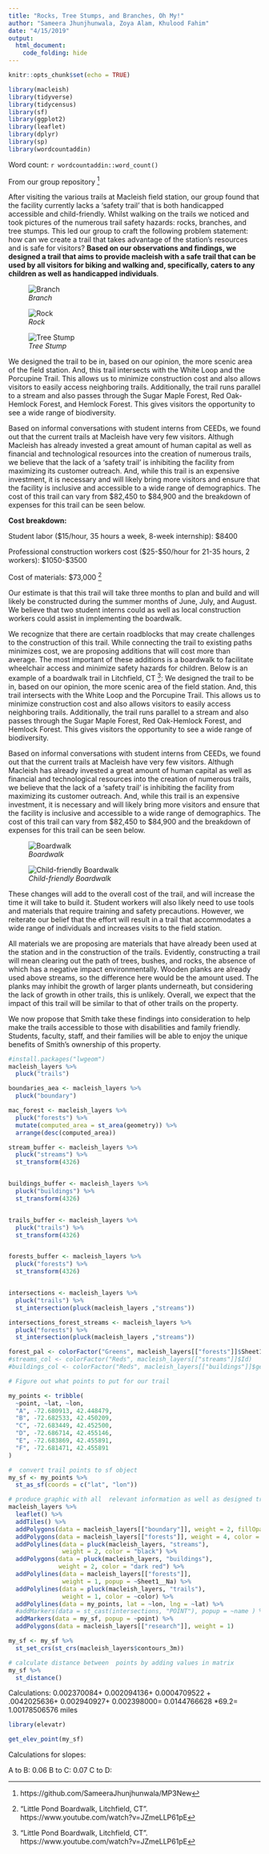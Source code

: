 ```yaml
---
title: "Rocks, Tree Stumps, and Branches, Oh My!"
author: "Sameera Jhunjhunwala, Zoya Alam, Khulood Fahim"
date: "4/15/2019"
output: 
  html_document:
    code_folding: hide
---
```


```r
knitr::opts_chunk$set(echo = TRUE)
```


```r
library(macleish)
library(tidyverse)
library(tidycensus)
library(sf)
library(ggplot2)
library(leaflet)
library(dplyr)
library(sp)
library(wordcountaddin)
```

Word count: `r wordcountaddin::word_count()`

From our group repository [^1]

After visiting the various trails at Macleish field station, our group found that the facility currently lacks a ‘safety trail’ that is both handicapped accessible and child-friendly. Whilst walking on the trails we noticed and took pictures of the numerous trail safety hazards: rocks, branches, and tree stumps. This led our group to craft the following problem statement: how can we create a trail that takes advantage of the station's resources and is safe for visitors? **Based on our observations and findings, we designed a trail that aims to provide macleish with a safe trail that can be used by all visitors for biking and walking and, specifically, caters to any children as well as handicapped individuals**. 


![*Branch*](http://oi68.tinypic.com/wrchv4.jpg)


![*Rock*](http://oi66.tinypic.com/2ijb6d.jpg)

![*Tree Stump*](http://oi64.tinypic.com/21l4cg6.jpg)

We designed the trail to be in, based on our opinion, the more scenic area of the field station. And, this trail intersects with the White Loop and the Porcupine Trail. This allows us to  minimize construction cost and also allows visitors to easily access neighboring trails. Additionally, the  trail runs parallel to  a stream and also passes  through the Sugar Maple Forest, Red  Oak-Hemlock Forest, and Hemlock  Forest. This gives  visitors  the opportunity to see a wide  range of biodiversity. 

Based on informal conversations with student interns from CEEDs, we found out that the current trails at Macleish have very few visitors. Althugh Macleish has already invested a great amount of human capital as well as financial and technological resources into the creation of numerous trails, we believe that the lack of a 'safety trail' is inhibiting the facility from maximizing its customer outreach. And, while this trail is an expensive investment, it is necessary and  will likely bring more visitors and ensure that the facility is inclusive and accessible to a wide range of demographics. The cost of this trail can vary from $82,450  to $84,900 and the breakdown of expenses for this trail can  be seen below.

**Cost breakdown:**

Student labor ($15/hour, 35 hours a week, 8-week internship): $8400

Professional construction workers cost ($25-$50/hour for 21-35 hours, 2 workers): $1050-$3500

Cost of materials: $73,000 [^2]

Our estimate is that this trail will take three months to plan and build and will likely be constructed during the summer months of June, July, and August. We believe that two student interns could  as well as local construction workers could assist in implementing the boardwalk.

We recognize that there are certain roadblocks that may create challenges to the construction of this trail. While connecting the trail to existing paths minimizes cost, we are proposing additions that will cost more than average. The most important of these additions is a boardwalk to facilitate wheelchair access and minimize safety hazards for children. 
Below is an example of a boardwalk trail in Litchfield, CT  [^2]: We designed the trail to be in, based on our opinion, the more scenic area of the field station. And, this trail intersects with the White Loop and the Porcupine Trail. This allows us to  minimize construction cost and also allows visitors to easily access neighboring trails. Additionally, the  trail runs parallel to  a stream and also passes  through the Sugar Maple Forest, Red  Oak-Hemlock Forest, and Hemlock  Forest. This gives  visitors  the opportunity to see a wide  range of biodiversity. 

Based on informal conversations with student interns from CEEDs, we found out that the current trails at Macleish have very few visitors. Althugh Macleish has already invested a great amount of human capital as well as financial and technological resources into the creation of numerous trails, we believe that the lack of a 'safety trail' is inhibiting the facility from maximizing its customer outreach. And, while this trail is an expensive investment, it is necessary and  will likely bring more visitors and ensure that the facility is inclusive and accessible to a wide range of demographics. The cost of this trail can vary from $82,450  to $84,900 and the breakdown of expenses for this trail can  be seen below.


![*Boardwalk*](http://i63.tinypic.com/2v8oocz.png)

![*Child-friendly Boardwalk*](http://i67.tinypic.com/b3ubza.png)



These changes will add to the overall cost of the trail, and will increase the time it will take to build it. Student workers will also likely need to use tools and materials that require training and safety precautions. However, we reiterate our belief that the effort will result in a trail that accommodates a wide range of individuals and increases visits to the field station.

All materials we are proposing are materials that have already been used at the station and in the construction of the trails. Evidently, constructing a trail will mean clearing out the path of trees, bushes, and rocks, the absence of which has a negative impact environmentally. Wooden planks are already used above streams, so the difference here would be the amount used. The planks may inhibit the growth of larger plants underneath, but considering the lack of growth in other trails, this is unlikely. Overall, we expect that the impact of this trail will be similar to that of other trails on the property. 

We now propose that Smith take these findings into consideration to help make the trails accessible to those with disabilities and family friendly. Students, faculty, staff, and their families will be able to enjoy the unique benefits of Smith’s ownership of this property. 


```r
#install.packages("lwgeom")
macleish_layers %>% 
  pluck("trails")
```

```r
boundaries_aea <- macleish_layers %>% 
  pluck("boundary")

mac_forest <- macleish_layers %>% 
  pluck("forests") %>% 
  mutate(computed_area = st_area(geometry)) %>% 
  arrange(desc(computed_area))

stream_buffer <- macleish_layers %>% 
  pluck("streams") %>%
  st_transform(4326)


buildings_buffer <- macleish_layers %>% 
  pluck("buildings") %>%
  st_transform(4326)


trails_buffer <- macleish_layers %>% 
  pluck("trails") %>%
  st_transform(4326)


forests_buffer <- macleish_layers %>% 
  pluck("forests") %>%
  st_transform(4326)


intersections <- macleish_layers %>%
  pluck("trails") %>%
  st_intersection(pluck(macleish_layers ,"streams"))

intersections_forest_streams <- macleish_layers %>%
  pluck("forests") %>%
  st_intersection(pluck(macleish_layers ,"streams"))

forest_pal <- colorFactor("Greens", macleish_layers[["forests"]]$Sheet1__Na)
#streams_col <- colorFactor("Reds", macleish_layers[["streams"]]$Id) 
#buildings_col <- colorFactor("Reds", macleish_layers[["buildings"]]$geometry)

# Figure out what points to put for our trail

my_points <- tribble(
  ~point, ~lat, ~lon,
  "A", -72.680913, 42.448479,
  "B", -72.682533, 42.450209,
  "C", -72.683449, 42.452500,
  "D", -72.686714, 42.455146,
  "E", -72.683869, 42.455891,
  "F", -72.681471, 42.455891
) 

#  convert trail points to sf object
my_sf <- my_points %>%
  st_as_sf(coords = c("lat", "lon"))

# produce graphic with all  relevant information as well as designed trail
macleish_layers %>%
  leaflet() %>%
  addTiles() %>%
  addPolygons(data = macleish_layers[["boundary"]], weight = 2, fillOpacity = 0.01) %>%
  addPolygons(data = macleish_layers[["forests"]], weight = 4, color = ~forest_pal, popup = ~Sheet1__Na) %>%
  addPolylines(data = pluck(macleish_layers, "streams"), 
               weight = 2, color = "black") %>% 
  addPolygons(data = pluck(macleish_layers, "buildings"), 
              weight = 2, color = "dark red") %>% 
  addPolylines(data = macleish_layers[["forests"]],
               weight = 1, popup = ~Sheet1__Na) %>% 
  addPolylines(data = pluck(macleish_layers, "trails"), 
               weight = 1, color = ~color) %>% 
  addPolylines(data = my_points, lat = ~lon, lng = ~lat) %>%  
  #addMarkers(data = st_cast(intersections, "POINT"), popup = ~name ) %>% 
  addMarkers(data = my_sf, popup = ~point) %>% 
  addPolygons(data = macleish_layers[["research"]], weight = 1)
```

```r
my_sf <- my_sf %>% 
  st_set_crs(st_crs(macleish_layers$contours_3m))
```


```r
# calculate distance between  points by adding values in matrix
my_sf %>%
  st_distance()
```

Calculations:  0.002370084+ 0.002094136+ 0.0004709522 + .0042025636+
              0.002940927+ 0.002398000= 0.0144766628 *69.2= 1.00178506576 miles
              


[^1]: https://github.com/SameeraJhunjhunwala/MP3New
[^2]: "Little Pond Boardwalk, Litchfield, CT". https://www.youtube.com/watch?v=JZmeLLP61pE

```r
library(elevatr)
```

```r
get_elev_point(my_sf)
```


Calculations for slopes: 

A to B: 0.06
B to C: 0.07
C to D: 







